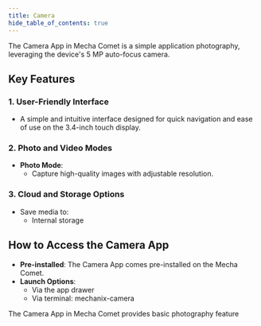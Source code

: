 ```yaml
---
title: Camera
hide_table_of_contents: true
---
```

The Camera App in Mecha Comet is a simple application photography, leveraging the device's 5 MP auto-focus camera. 

## Key Features

### 1. **User-Friendly Interface**

- A simple and intuitive interface designed for quick navigation and ease of use on the 3.4-inch touch display.

### 2. **Photo and Video Modes**

- **Photo Mode**:
    - Capture high-quality images with adjustable resolution.

### 3. **Cloud and Storage Options**

- Save media to:
    - Internal storage

## How to Access the Camera App

- **Pre-installed**: The Camera App comes pre-installed on the Mecha Comet.
- **Launch Options**:
    - Via the app drawer
    - Via terminal: mechanix-camera

The Camera App in Mecha Comet provides basic photography feature